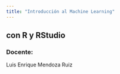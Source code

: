 ```yaml
---
title: "Introducción al Machine Learning"
---
```


## con R y RStudio

### Docente:
Luis Enrique Mendoza Ruiz
